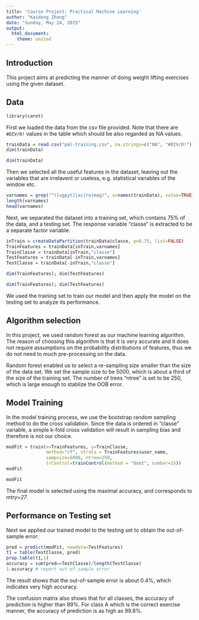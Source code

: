 ---
title: 'Course Project: Practical Machine Learning'
author: "Kaidong Zhang"
date: "Sunday, May 24, 2015"
output:
  html_document:
    theme: united
---

## Introduction

This project aims at predicting the manner of doing weight lifting exercises using the given dataset. 

## Data
```{r include=FALSE}
library(caret)
```

First we loaded the data from the csv file provided. Note that there are `#DIV/0!` values in the table which should be also regarded as NA values.

```{r eval=FALSE}
trainData = read.csv("pml-training.csv", na.strings=c("NA", "#DIV/0!"))
dim(trainData)
```

```{r echo=FALSE}
dim(trainData)
```

Then we selected all the useful features in the dataset, leaving out the variables that are irrelavent or useless, e.g. statistical variables of the window etc.
```{r}
varnames = grep("^([ugpyt]|ac|ro|mag)", x=names(trainData), value=TRUE)
length(varnames)
head(varnames)
```

Next, we separated the dataset into a training set, which contains 75% of the data, and a testing set. The response variable "classe" is extracted to be a separate factor variable.
```{r eval=FALSE}
inTrain = createDataPartition(trainData$classe, p=0.75, list=FALSE)
TrainFeatures = trainData[inTrain,varnames]
TrainClasse = trainData[inTrain,"classe"]
TestFeatures = trainData[-inTrain,varnames]
TestClasse = trainData[-inTrain,"classe"]

dim(TrainFeatures); dim(TestFeatures)
```

```{r echo=FALSE}
dim(TrainFeatures); dim(TestFeatures)
```

We used the training set to train our model and then apply the model on the testing set to analyze its performance.

## Algorithm selection

In this project, we used random forest as our machine learning algorithm. The reason of choosing this algorithm is that it is very accurate and it does not require assumptions on the probability distributions of features, thus we do not need to much pre-processing on the data. 

Random forest enabled us to select a re-sampling size smaller than the size of the data set. We set the sample size to be 5000, which is about a third of the size of the training set. The number of trees "ntree" is set to be 250, which is large enough to stablize the OOB error. 

## Model Training

In the model training process, we use the bootstrap random sampling method to do the cross validation. Since the data is ordered in "classe" variable, a simple k-fold cross validation will result in sampling bias and therefore is not our choice. 

```{r eval=FALSE}
modFit = train(x=TrainFeatures, y=TrainClasse, 
               method="rf", strata = TrainFeatures$user_name, 
               sampsize=5000, ntree=250,
               trControl=trainControl(method = "boot", number=15))
modFit
```

```{r echo=FALSE}
modFit
```

The final model is selected using the maximal accuracy, and corresponds to *mtry=27*. 

## Performance on Testing set

Next we applied our trained model to the testing set to obtain the out-of-sample error:

```{r}
pred = predict(modFit, newdata=TestFeatures)
t1 = table(TestClasse, pred)
prop.table(t1,1)
accuracy = sum(pred==TestClasse)/length(TestClasse)
1-accuracy # report out-of-sample error
```

The result shows that the out-of-sample error is about 0.4%, which indicates very high accuracy. 

The confusion matrix also shows that for all classes, the accuracy of prediction is higher than 99%. For class A which is the correct exercise manner, the accuracy of prediction is as high as 99.8%.
